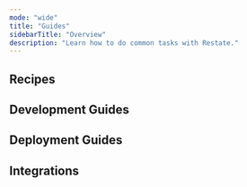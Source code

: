 ```yaml
---
mode: "wide"
title: "Guides"
sidebarTitle: "Overview"
description: "Learn how to do common tasks with Restate."
---
```



## Recipes

<Columns cols={3}>
    <ProductCard
        title="Cron Jobs"
        description="Schedule tasks periodically with Restate"
        href="/guides/cron"
        img="/img/guides/cron/cron.png"
        model="Microservices"
        type="Recipe"
    />
    <ProductCard
        title="Durable Webhooks"
        description="Process webhook events from external services with exactly-once delivery guarantees."
        href="/guides/durable-webhooks"
        img="/img/guides/durable-webhooks/durable-webhooks.png"
        model="Microservices"
        type="Recipe"
    />
    <ProductCard
        title="Parallelizing Work"
        description="Execute a list of tasks in parallel and then gather their result."
        href="/guides/parallelizing-work"
        img="/img/guides/parallelizing-work/parallelizing-work.png"
        model="Microservices"
        type="Recipe"
    />
    <ProductCard
        title="Rate Limiting"
        description="Control request rates and prevent service overload with Restate"
        href="/guides/rate-limiting"
        img="/img/guides/rate-limiting/rate-limiting.png"
        model="Microservices"
        type="Recipe"
    />
    <ProductCard
        title="Sagas"
        description="Implementing undo operations in case of failures, to keep your system consistent"
        href="/guides/sagas"
        img="/img/guides/sagas/sagas.png"
        model="Microservices"
        type="Recipe"
    />
</Columns>

## Development Guides

<Columns cols={3}>
    <ProductCard
        title="Databases and Restate"
        description="Learn when and how to use databases in combination with Restate."
        href="/guides/databases"
        img="/img/guides/databases/databases.png"
        model="Microservices"
        type="Recipe"
    />
    <ProductCard
        title="Error Handling"
        description="Learn how to handle transient and terminal errors in your applications."
        href="/guides/error-handling"
        img="/img/guides/error-handling/error-handling.png"
        model="Microservices"
        type="Recipe"
    />
    <ProductCard
        title="Request Lifecycle"
        description="Deep dive into the lifecycle of a request in Restate"
        href="/guides/request-lifecycle"
        img="/img/guides/request-lifecycle/request-lifecycle.png"
        model="Microservices"
        type="Recipe"
    />
</Columns>

## Deployment Guides

<Columns cols={3}>
    <ProductCard
        title="Connecting Kubernetes Services to Restate Cloud"
        description="Learn how to connect services on Kubernetes to Restate Cloud."
        href="/guides/connecting-k8s-services-to-cloud"
        img="/img/guides/connecting-k8s-services-to-cloud/connecting-k8s-services-to-cloud.png"
        model="Microservices"
        type="Recipe"
    />
    <ProductCard
        title="Kubernetes deployments with Helm"
        description="Learn how to deploy a Restate cluster using Helm on a kind Kubernetes cluster."
        href="/guides/restate-on-kind-with-helm"
        img="/img/guides/restate-on-kind-with-helm/restate-on-kind-with-helm.png"
        model="Microservices"
        type="Recipe"
    />
    <ProductCard
        title="Kubernetes deployments with Restate Operator"
        description="Learn how to deploy single-node Restate with Restate operator on a kind Kubernetes cluster."
        href="/guides/restate-on-kind-with-operator"
        img="/img/guides/restate-on-kind-with-operator/restate-on-kind-with-operator.png"
        model="Microservices"
        type="Recipe"
    />
    <ProductCard
        title="Local Restate Cluster with Docker"
        description="Learn how to deploy a Restate cluster using Docker Compose."
        href="/guides/cluster"
        img="/img/guides/cluster/cluster.png"
        model="Microservices"
        type="Recipe"
    />
    <ProductCard
        title="Scaling to Multi-Node Deployments"
        description="Migrate a single node to a multi-node cluster."
        href="/guides/local-to-replicated"
        img="/img/guides/local-to-replicated/local-to-replicated.png"
        model="Microservices"
        type="Recipe"
    />
</Columns>

## Integrations

<Columns cols={3}>
    <ProductCard
        title="Restate-Kafka Quickstart"
        description="Learn how to connect your Restate service to a Kafka topic."
        href="/guides/kafka-quickstart"
        img="/img/guides/kafka-quickstart/kafka-quickstart.png"
        model="Microservices"
        type="Recipe"
    />
    <ProductCard
        title="XState"
        description="Integrate Restate with XState to implement durable state machines."
        href="/guides/xstate"
        img="/img/guides/xstate/xstate.png"
        model="Microservices"
        type="Recipe"
    />
</Columns>
